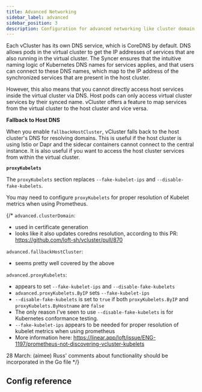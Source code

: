 ```yaml
---
title: Advanced Networking
sidebar_label: advanced
sidebar_position: 3
description: Configuration for advanced networking like cluster domain, fallback cluster, and Kubernetes proxy.
---
```



Each vCluster has its own DNS service, which is CoreDNS by default. DNS allows pods in the virtual cluster to get the IP addresses of services that are also running in the virtual cluster. The Syncer ensures that the intuitive naming logic of Kubernetes DNS names for services applies, and that users can connect to these DNS names, which map to the IP address of the synchronized services that are present in the host cluster.

However, this also means that you cannot directly access host services inside the virtual cluster via DNS. Host pods can only access virtual cluster services by their synced name. vCluster offers a feature to map services from the virtual cluster to the host cluster and vice versa.

**Fallback to Host DNS**

When you enable `fallbackHostCluster`, vCluster falls back to the host cluster's DNS for resolving domains. This is useful if the host cluster is using Istio or Dapr and the sidecar containers cannot connect to the central instance. It is also useful if you want to access the host cluster services from within the virtual cluster.

**`proxyKubelets`**

The `proxyKubelets` section replaces `--fake-kubelet-ips` and `--disable-fake-kubelets`. 

You may need to configure `proxyKubelets` for proper resolution of Kubelet metrics when using Prometheus.

{/*
`advanced.clusterDomain`:
- used in certificate generation
- looks like it also updates coredns resolution, according to this PR: https://github.com/loft-sh/vcluster/pull/870

`advanced.fallbackHostCluster`:
- seems pretty well covered by the above

`advanced.proxyKubelets`:
- appears to set `--fake-kubelet-ips` and `--disable-fake-kubelets`
- `advanced.proxyKubelets.ByIP` sets `--fake-kubelet-ips`
- `--disable-fake-kubelets` is set to `true` if both `proxyKubelets.ByIP` and `proxyKubelets.ByHostname` are `false`
- The only reason I've seen to use `--disable-fake-kubelets` is for Kubernetes conformance testing.
- `--fake-kubelet-ips` appears to be needed for proper resolution of kubelet metrics when using prometheus
- More information here: https://linear.app/loft/issue/ENG-1197/prometheus-not-discovering-vcluster-kubelets

28 March: (aimee) Russ' comments about functionality should be incorporated in the Go file
*/}

## Config reference

<NetworkingAdvanced/>
